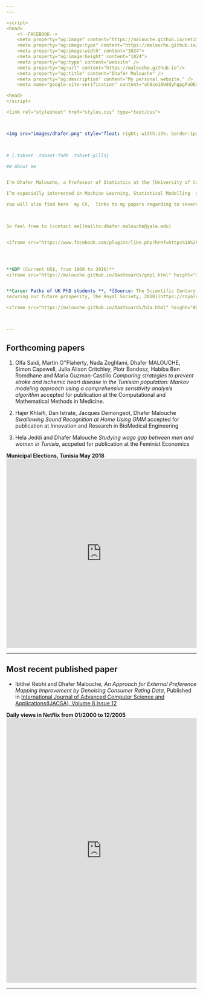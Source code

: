 ```yaml
---
---

<script>
<head>
    <!--FACEBOOK-->
    <meta property="og:image" content="https://malouche.github.io/netimage.png">
    <meta property="og:image:type" content="https://malouche.github.io/netimage.png">
    <meta property="og:image:width" content="1024">
    <meta property="og:image:height" content="1024">
    <meta property="og:type" content="website" />
    <meta property="og:url" content="https://malouche.github.io"/>
    <meta property="og:title" content="Dhafer Malouche" />
    <meta property="og:description" content="My personal website." />
    <meta name="google-site-verification" content="ah8ze10UddyhgpgPuOEa6dLdLS6d7P4D7ZtVNAiXi4k" />

<head>
</script>

<link rel="stylesheet" href="styles.css" type="text/css">



<img src="images/dhafer.png" style="float: right; width:15%; border:1px solid; margin-right: 20px" align="left">


  
# {.tabset .tabset-fade .tabset-pills}

## About me


I'm Dhafer Malouche, a Professor of Statistics at the [University of Carthage](http://www.ucar.rnu.tn/En/). I  teach at the [*Ecole Supérieure de la Statistique et de l'Analyse de l'Information*](http://www.essai.rnu.tn/accueil.htm)  several data science courses: Big Data, Computing tools for Statistics such as `R` and Python, Bayesian Statistics and Time Series. 

I’m especially interested in Machine Learning, Statistical Modelling  and Data Visualization.   For my work, I use every day `R`, `Python`, `H2O` and `Spark`. I will be sharing, in this website,  many `R` and `Python` codes where I show how you can use these softwares to solve  Machine Learning, Statistical Modelling or Data Visualization problems. Your feedback, comments and questions are then very welcome. 

You will also find here  my CV,  links to my papers regarding to several topics and collaborations, slides of my talks and I will be soon  publishing my `R` packages. 

 

So feel free to [contact me](mailto:dhafer.malouche@yale.edu) 


<iframe src="https://www.facebook.com/plugins/like.php?href=https%3A%2F%2Fmalouche.github.io&width=163&layout=button_count&action=like&size=large&show_faces=true&share=true&height=46&appId=874215545998179" width="163" height="46" style="border:none;overflow:hidden" scrolling="no" frameborder="0" allowTransparency="true" allow="encrypted-media"></iframe>




**GDP (Current US$, from 1960 to 2016)**
<iframe src="https://malouche.github.io/Dashboards/gdp1.html" height="900" width="100%" frameBorder="0"></iframe>


**Career Paths of UK PhD students **, *[Source: The Scientific Century
securing our future prosperity, The Royal Society, 2010](https://royalsociety.org/~/media/royal_society_content/policy/publications/2010/4294970126.pdf)*

<iframe src="https://malouche.github.io/Dashboards/h2a.html" height="800" width="100%" frameBorder="0"></iframe>



---
```



## Forthcoming papers 

1. Olfa Saidi, Martin O''Flaherty, Nada Zoghlami, Dhafer MALOUCHE, Simon Capewell, Julia Alison Critchley, Piotr Bandosz, Habiba Ben Romdhane and Maria Guzman-Castillo *Comparing strategies to prevent stroke and ischemic heart disease in the Tunisian population: Markov modeling approach using a comprehensive sensitivity analysis algorithm* accepted for publication at the Computational and Mathematical Methods in Medicine.

2. Hajer Khlaifi, Dan Istrate, Jacques Demongeot, Dhafer Malouche *Swallowing Sound Recognition at Home Using GMM* accepted for publication at Innovation and Research in BioMedical Engineering

3. Hela Jeddi and Dhafer Malouche  *Studying wage gap between men and women in Tunisia*, accpeted for publication at the Feminist Economics



**Municipal Elections, Tunisia May 2018**
<iframe src="https://malouche.github.io/Dashboards/municipal2018Tunisia.html" height="500" width="100%" frameBorder="0"></iframe>




---


## Most recent published paper 

+ Ibtihel Rebhi and Dhafer Malouche,  *An Approach for External Preference Mapping Improvement by Denoising Consumer Rating Data*, Published in [International Journal of Advanced Computer Science and Applications(IJACSA), Volume 8 Issue 12](http://thesai.org/Publications/ViewPaper?Volume=8&Issue=12&Code=IJACSA&SerialNo=66'>Article)

**Daily views in Netflix from 01/2000 to 12/2005**
<iframe src="https://malouche.github.io/Dashboards/ts_netflix.html" height="700" width="100%" frameBorder="0"></iframe>




---





